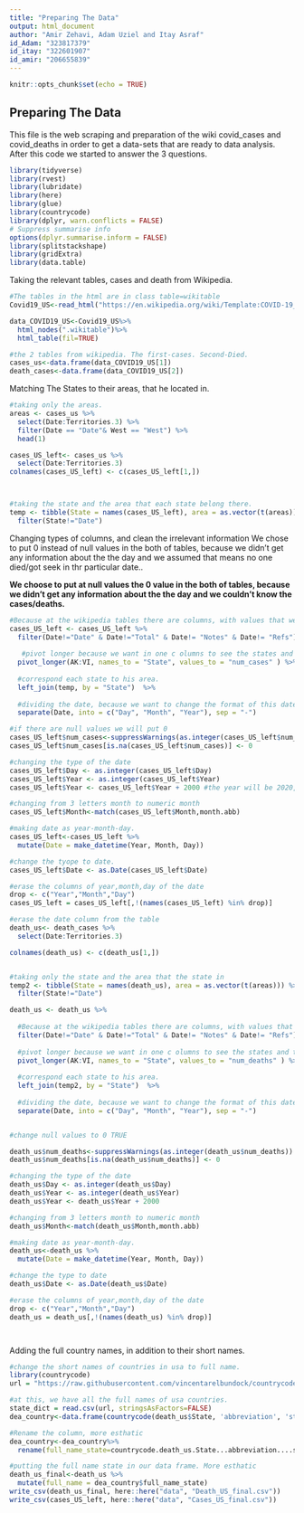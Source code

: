 ---
title: "Preparing The Data"
output: html_document
author: "Amir Zehavi, Adam Uziel and Itay Asraf"
id_Adam: "323817379"
id_itay: "322601907"
id_amir: "206655839"
---


```{r setup, include=FALSE}
knitr::opts_chunk$set(echo = TRUE)
```

## Preparing The Data
This file is the web scraping and preparation of the wiki covid_cases and covid_deaths in order to get a data-sets that are ready to data analysis.
After this code we started to answer the 3 questions.

```{r}
library(tidyverse)
library(rvest)
library(lubridate)
library(here)
library(glue)
library(countrycode)
library(dplyr, warn.conflicts = FALSE)
# Suppress summarise info
options(dplyr.summarise.inform = FALSE)
library(splitstackshape)
library(gridExtra)
library(data.table)

```

Taking the relevant tables, cases and death from Wikipedia.

```{r}
#The tables in the html are in class table=wikitable
Covid19_US<-read_html("https://en.wikipedia.org/wiki/Template:COVID-19_pandemic_data/United_States_medical_cases")

data_COVID19_US<-Covid19_US%>%
  html_nodes(".wikitable")%>%
  html_table(fil=TRUE)

#the 2 tables from wikipedia. The first-cases. Second-Died.
cases_us<-data.frame(data_COVID19_US[1])
death_cases<-data.frame(data_COVID19_US[2])
```

Matching The States to their areas, that he located in.

```{r}
#taking only the areas.
areas <- cases_us %>% 
  select(Date:Territories.3) %>%
  filter(Date == "Date"& West == "West") %>%
  head(1)

cases_US_left<- cases_us %>%
  select(Date:Territories.3) 
colnames(cases_US_left) <- c(cases_US_left[1,])



#taking the state and the area that each state belong there.
temp <- tibble(State = names(cases_US_left), area = as.vector(t(areas))) %>%
  filter(State!="Date")

```

Changing types of columns, and clean the irrelevant information
We chose to put 0 instead of null values in the both of tables, because we didn't get any information about the the day and we assumed that means no one died/got seek in thr particular date..

**We choose to put at null values the 0 value in the both of tables, because we didn't get any information about the the day and we couldn't know the cases/deaths.**

```{r}
#Because at the wikipedia tables there are columns, with values that we didnt want. Like:notes,refs,date(every month the date repeated on himself) and the total table
cases_US_left <- cases_US_left %>%
  filter(Date!="Date" & Date!="Total" & Date!= "Notes" & Date!= "Refs") %>%
  
   #pivot longer because we want in one c olumns to see the states and the another column the number of the cases
  pivot_longer(AK:VI, names_to = "State", values_to = "num_cases" ) %>%
  
  #correspond each state to his area.
  left_join(temp, by = "State")  %>%
  
  #dividing the date, because we want to change the format of this date.
  separate(Date, into = c("Day", "Month", "Year"), sep = "-") 

#if there are null values we will put 0
cases_US_left$num_cases<-suppressWarnings(as.integer(cases_US_left$num_cases))
cases_US_left$num_cases[is.na(cases_US_left$num_cases)] <- 0

#changing the type of the date
cases_US_left$Day <- as.integer(cases_US_left$Day)
cases_US_left$Year <- as.integer(cases_US_left$Year)
cases_US_left$Year <- cases_US_left$Year + 2000 #the year will be 2020,not 20

#changing from 3 letters month to numeric month
cases_US_left$Month<-match(cases_US_left$Month,month.abb)

#making date as year-month-day.
cases_US_left<-cases_US_left %>%
  mutate(Date = make_datetime(Year, Month, Day))

#change the tyope to date.
cases_US_left$Date <- as.Date(cases_US_left$Date)

#erase the columns of year,month,day of the date
drop <- c("Year","Month","Day")
cases_US_left = cases_US_left[,!(names(cases_US_left) %in% drop)]

```

```{r}
#erase the date column from the table
death_us<- death_cases %>%
  select(Date:Territories.3) 

colnames(death_us) <- c(death_us[1,])


#taking only the state and the area that the state in
temp2 <- tibble(State = names(death_us), area = as.vector(t(areas))) %>%
  filter(State!="Date")

death_us <- death_us %>%
  
  #Because at the wikipedia tables there are columns, with values that we didnt want. Like:notes,refs,date(every month the date repeated on himself) and the total table
  filter(Date!="Date" & Date!="Total" & Date!= "Notes" & Date!= "Refs") %>%
  
  #pivot longer because we want in one c olumns to see the states and the another column the number of the cases
  pivot_longer(AK:VI, names_to = "State", values_to = "num_deaths" ) %>%
  
  #correspond each state to his area.
  left_join(temp2, by = "State")  %>%
  
  #dividing the date, because we want to change the format of this date.
  separate(Date, into = c("Day", "Month", "Year"), sep = "-")


#change null values to 0 TRUE

death_us$num_deaths<-suppressWarnings(as.integer(death_us$num_deaths))
death_us$num_deaths[is.na(death_us$num_deaths)] <- 0

#changing the type of the date
death_us$Day <- as.integer(death_us$Day)
death_us$Year <- as.integer(death_us$Year)
death_us$Year <- death_us$Year + 2000

#changing from 3 letters month to numeric month
death_us$Month<-match(death_us$Month,month.abb)

#making date as year-month-day.  
death_us<-death_us %>% 
  mutate(Date = make_datetime(Year, Month, Day))

#change the type to date
death_us$Date <- as.Date(death_us$Date)

#erase the columns of year,month,day of the date
drop <- c("Year","Month","Day")
death_us = death_us[,!(names(death_us) %in% drop)]




```

Adding the full country names, in addition to their short names.

```{r, message=F, warning=F}

#change the short names of countries in usa to full name.
library(countrycode)
url = "https://raw.githubusercontent.com/vincentarelbundock/countrycode/master/data/custom_dictionaries/us_states.csv"

#at this, we have all the full names of usa countries.
state_dict = read.csv(url, stringsAsFactors=FALSE)
dea_country<-data.frame(countrycode(death_us$State, 'abbreviation', 'state', custom_dict=state_dict))

#Rename the column, more esthatic
dea_country<-dea_country%>%
  rename(full_name_state=countrycode.death_us.State...abbreviation....state...custom_dict...state_dict.)

#putting the full name state in our data frame. More esthatic
death_us_final<-death_us %>%
  mutate(full_name = dea_country$full_name_state)
write_csv(death_us_final, here::here("data", "Death_US_final.csv"))
write_csv(cases_US_left, here::here("data", "Cases_US_final.csv"))

```
